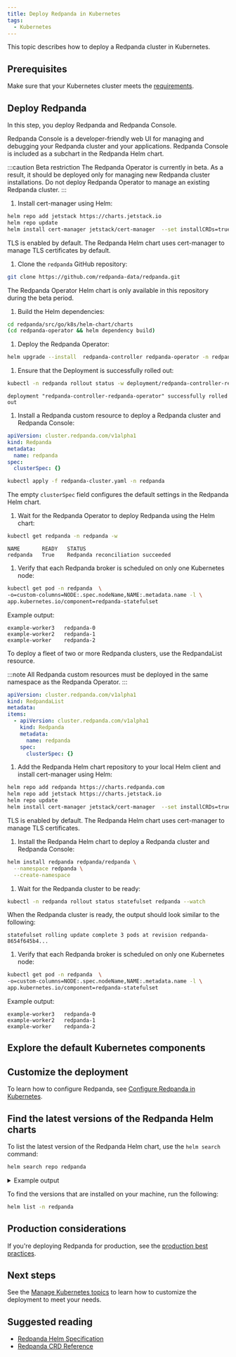 ```yaml
---
title: Deploy Redpanda in Kubernetes
tags:
  - Kubernetes
---
```


<head>
    <meta name="title" content="Deploy Redpanda using only the Helm Chart or with the Redpanda Operator | Redpanda Docs"/>
    <meta name="description" content="Deploy a Redpanda cluster in Kubernetes."/>
    <link rel="canonical" href="https://docs.redpanda.com/docs/deploy/deployment-option/self-hosted/kubernetes/kubernetes-deploy/" />
</head>


This topic describes how to deploy a Redpanda cluster in Kubernetes.

## Prerequisites

Make sure that your Kubernetes cluster meets the [requirements](../kubernetes-cluster-requirements).

## Deploy Redpanda

In this step, you deploy Redpanda and Redpanda Console.

Redpanda Console is a developer-friendly web UI for managing and debugging your Redpanda cluster and your applications. Redpanda Console is included as a subchart in the Redpanda Helm chart.

<Tabs groupId="kubernetes-tool">
<TabItem value="operator" label="Helm + Operator">

:::caution Beta restriction
The Redpanda Operator is currently in beta. As a result, it should be deployed only for managing new Redpanda cluster installations. Do not deploy Redpanda Operator to manage an existing Redpanda cluster.
:::

1. Install cert-manager using Helm:

  ```bash
  helm repo add jetstack https://charts.jetstack.io
  helm repo update
  helm install cert-manager jetstack/cert-manager  --set installCRDs=true --namespace cert-manager  --create-namespace
  ```

  TLS is enabled by default. The Redpanda Helm chart uses cert-manager to manage TLS certificates by default.

1. Clone the `redpanda` GitHub repository:

  ```bash
  git clone https://github.com/redpanda-data/redpanda.git
  ```

  The Redpanda Operator Helm chart is only available in this repository during the beta period.

1. Build the Helm dependencies:

  ```bash
  cd redpanda/src/go/k8s/helm-chart/charts
  (cd redpanda-operator && helm dependency build)
  ```

1. Deploy the Redpanda Operator:

  ```bash
  helm upgrade --install  redpanda-controller redpanda-operator -n redpanda --set installCRDs=true --set scope=Namespace --set image.repository=redpandadata/redpanda-operator,image.tag=v23.2.1-rc5 --create-namespace
  ```

1. Ensure that the Deployment is successfully rolled out:

  ```bash
  kubectl -n redpanda rollout status -w deployment/redpanda-controller-redpanda-operator
  ```

  ```text-no-copy
  deployment "redpanda-controller-redpanda-operator" successfully rolled out
  ```

1. Install a Redpanda custom resource to deploy a Redpanda cluster and Redpanda Console:

  ```yaml title="redpanda-cluster.yaml"
  apiVersion: cluster.redpanda.com/v1alpha1
  kind: Redpanda
  metadata:
    name: redpanda
  spec:
    clusterSpec: {}
  ```

  ```bash
  kubectl apply -f redpanda-cluster.yaml -n redpanda
  ```

  The empty `clusterSpec` field configures the default settings in the Redpanda Helm chart.

1. Wait for the Redpanda Operator to deploy Redpanda using the Helm chart:

  ```bash
  kubectl get redpanda -n redpanda -w
  ```

  ```text-no-copy
  NAME       READY   STATUS
  redpanda   True    Redpanda reconciliation succeeded
  ```

1. Verify that each Redpanda broker is scheduled on only one Kubernetes node:

  ```bash
  kubectl get pod -n redpanda  \
  -o=custom-columns=NODE:.spec.nodeName,NAME:.metadata.name -l \
  app.kubernetes.io/component=redpanda-statefulset
  ```

  Example output:

  ```text-no-copy
  example-worker3   redpanda-0
  example-worker2   redpanda-1
  example-worker    redpanda-2
  ```

To deploy a fleet of two or more Redpanda clusters, use the RedpandaList resource.

:::note
All Redpanda custom resources must be deployed in the same namespace as the Redpanda Operator.
:::

```yaml
apiVersion: cluster.redpanda.com/v1alpha1
kind: RedpandaList
metadata:
items:
  - apiVersion: cluster.redpanda.com/v1alpha1
    kind: Redpanda
    metadata:
      name: redpanda
    spec:
      clusterSpec: {}
```

</TabItem>
<TabItem value="helm" label="Helm">

1. Add the Redpanda Helm chart repository to your local Helm client and install cert-manager using Helm:

  ```bash
  helm repo add redpanda https://charts.redpanda.com
  helm repo add jetstack https://charts.jetstack.io
  helm repo update
  helm install cert-manager jetstack/cert-manager  --set installCRDs=true --namespace cert-manager  --create-namespace
  ```

  TLS is enabled by default. The Redpanda Helm chart uses cert-manager to manage TLS certificates.

1. Install the Redpanda Helm chart to deploy a Redpanda cluster and Redpanda Console:

  ```bash
  helm install redpanda redpanda/redpanda \
    --namespace redpanda \
    --create-namespace
  ```

1. Wait for the Redpanda cluster to be ready:

  ```bash
  kubectl -n redpanda rollout status statefulset redpanda --watch
  ```

  When the Redpanda cluster is ready, the output should look similar to the following:

  ```
  statefulset rolling update complete 3 pods at revision redpanda-8654f645b4...
  ```

1. Verify that each Redpanda broker is scheduled on only one Kubernetes node:

  ```bash
  kubectl get pod -n redpanda  \
  -o=custom-columns=NODE:.spec.nodeName,NAME:.metadata.name -l \
  app.kubernetes.io/component=redpanda-statefulset
  ```

  Example output:

  ```text-no-copy
  example-worker3   redpanda-0
  example-worker2   redpanda-1
  example-worker    redpanda-2
  ```

</TabItem>
</Tabs>

## Explore the default Kubernetes components

<DefaultComponents/>

## Customize the deployment

To learn how to configure Redpanda, see [Configure Redpanda in Kubernetes](../../../../../manage/kubernetes/configure-helm-chart).

## Find the latest versions of the Redpanda Helm charts

To list the latest version of the Redpanda Helm chart, use the `helm search` command:

```bash
helm search repo redpanda
```

<details>
<summary>
Example output
</summary>

```
NAME             	CHART VERSION	APP VERSION	DESCRIPTION
redpanda/redpanda	2.4.0        	v22.3.9    	Redpanda is the real-time engine for modern apps.
redpanda/console 	0.3.3        	v2.0.2     	Helm chart to deploy Redpanda Console.
```

</details>

To find the versions that are installed on your machine, run the following:

```bash
helm list -n redpanda
```

## Production considerations

If you're deploying Redpanda for production, see the [production best practices](../kubernetes-best-practices).

## Next steps

See the [Manage Kubernetes topics](../../../../../manage/kubernetes) to learn how to customize the deployment to meet your needs.

## Suggested reading

- [Redpanda Helm Specification](../../../../../reference/redpanda-helm-spec)
- [Redpanda CRD Reference](../../../../../reference/crd)

